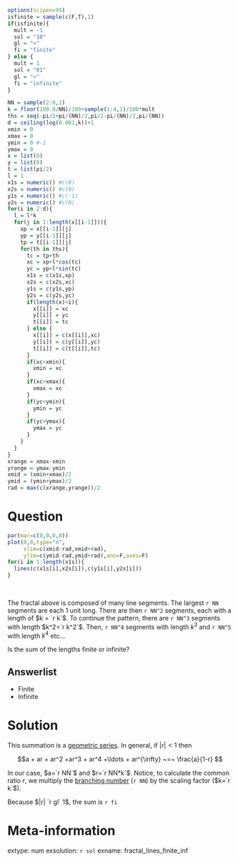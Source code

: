 ```r
options(scipen=99)
isfinite = sample(c(F,T),1)
if(isfinite){
  mult = -1
  sol = "10"
  gl = "<"
  fi = "finite"
} else {
  mult = 1
  sol = "01"
  gl = ">"
  fi = "infinite"
}

NN = sample(2:8,1)
k = floor(100.0/NN)/100+sample(1:4,1)/100*mult
ths = seq(-pi/2+pi/(NN)/2,pi/2-pi/(NN)/2,pi/(NN))
d = ceiling(log(0.001,k))+1
xmin = 0
xmax = 0
ymin = 0 #-1
ymax = 0
x = list(0)
y = list(0)
t = list(pi/2)
l = 1
x1s = numeric() #c(0)
x2s = numeric() #c(0)
y1s = numeric() #c(-1)
y2s = numeric() #c(0)
for(i in 2:d){
  l = l*k
  for(j in 1:length(x[[i-1]])){
    xp = x[[i-1]][j]
    yp = y[[i-1]][j]
    tp = t[[i-1]][j]
    for(th in ths){
      tc = tp+th
      xc = xp+l*cos(tc)
      yc = yp+l*sin(tc)
      x1s = c(x1s,xp)
      x2s = c(x2s,xc)
      y1s = c(y1s,yp)
      y2s = c(y2s,yc)
      if(length(x)<i){
        x[[i]] = xc
        y[[i]] = yc
        t[[i]] = tc
      } else {
        x[[i]] = c(x[[i]],xc)
        y[[i]] = c(y[[i]],yc)
        t[[i]] = c(t[[i]],tc)
      }
      if(xc<xmin){
        xmin = xc
      }
      if(xc>xmax){
        xmax = xc
      }
      if(yc<ymin){
        ymin = yc
      }
      if(yc>ymax){
        ymax = yc
      }
    }
  }
}
xrange = xmax-xmin
yrange = ymax-ymin
xmid = (xmin+xmax)/2
ymid = (ymin+ymax)/2
rad = max(c(xrange,yrange))/2
```

Question
========

```r
par(mar=c(0,0,0,0))
plot(0,0,type="n",
     xlim=c(xmid-rad,xmid+rad),
     ylim=c(ymid-rad,ymid+rad),ann=F,axes=F)
for(i in 1:length(x1s)){
  lines(c(x1s[i],x2s[i]),c(y1s[i],y2s[i]))
}
```
\

The fractal above is composed of many line segments. The largest `r NN` segments are each 1 unit long. There are then `r NN^2` segments, each with a length of $k = `r k`$. To continue the pattern, there are `r NN^3` segments with length $k^2=`r k^2`$. Then, `r NN^4` segments with length $k^3$ and `r NN^5` with length $k^4$ etc...

Is the sum of the lengths finite or infinite?

Answerlist
--------

* Finite
* Infinite

Solution
========

This summation is a [geometric series](https://en.wikipedia.org/wiki/Geometric_series). In general, if $|r|<1$ then

$$a + ar + ar^2 +ar^3 + ar^4 +\ldots + ar^{\infty} ~=~ \frac{a}{1-r} $$

In our case, $a=`r NN`$ and $r=`r NN*k`$. Notice, to calculate the common ratio $r$, we multiply the [branching number](https://en.wikipedia.org/wiki/Branching_factor) (`r NN`) by the scaling factor ($k=`r k`$).

Because $|r| `r gl` 1$, the sum is `r fi`

Meta-information
============
extype: num
exsolution: `r sol`
exname: fractal_lines_finite_inf
